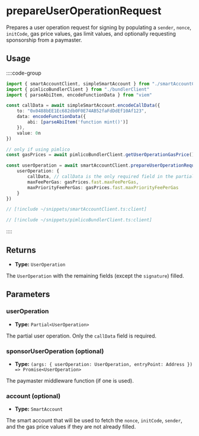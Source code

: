 # prepareUserOperationRequest

Prepares a user operation request for signing by populating a `sender`, `nonce`, `initCode`, gas price values, gas limit values, and optionally requesting sponsorship from a paymaster.

## Usage

::::code-group

```ts [example.ts]
import { smartAccountClient, simpleSmartAccount } from "./smartAccountClient"
import { pimlicoBundlerClient } from "./bundlerClient"
import { parseAbiItem, encodeFunctionData } from "viem"

const callData = await simpleSmartAccount.encodeCallData({ 
    to: "0x0488bEE1Ec682db0F0E74AB52faFdDdEf10Af123", 
    data: encodeFunctionData({
        abi: [parseAbiItem('function mint()')]
    }), 
    value: 0n 
})

// only if using pimlico
const gasPrices = await pimlicoBundlerClient.getUserOperationGasPrice()

const userOperation = await smartAccountClient.prepareUserOperationRequest({
    userOperation: { 
        callData, // callData is the only required field in the partial user operation
        maxFeePerGas: gasPrices.fast.maxFeePerGas,
        maxPriorityFeePerGas: gasPrices.fast.maxPriorityFeePerGas
    }
})
```

```ts [smartAccountClient.ts]
// [!include ~/snippets/smartAccountClient.ts:client]
```

```ts [bundlerClient.ts]
// [!include ~/snippets/pimlicoBundlerClient.ts:client]
```

::::

## Returns

- **Type:** `UserOperation`

The `UserOperation` with the remaining fields (except the `signature`) filled.

## Parameters

### userOperation

- **Type:** `Partial<UserOperation>`

The partial user operation. Only the `callData` field is required.

### sponsorUserOperation (optional)

- **Type:** `(args: { userOperation: UserOperation, entryPoint: Address }) => Promise<UserOperation>`

The paymaster middleware function (if one is used).

### account (optional)

- **Type:** `SmartAccount`

The smart account that will be used to fetch the `nonce`, `initCode`, `sender`, and the gas price values if they are not already filled.